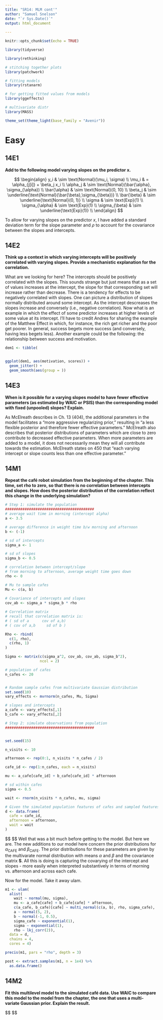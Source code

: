 ```yaml
---
title: "SR14: MLM cont'"
author: "Samuel Snelson"
date: "`r Sys.Date()`"
output: html_document
  
---
```


```r
knitr::opts_chunk$set(echo = TRUE)

library(tidyverse)

library(rethinking)

# stitching together plots
library(patchwork)

# fitting models
library(rstanarm)

# for getting fitted values from models
library(ggeffects)

# multivariate distr
library(MASS)

theme_set(theme_light(base_family = "Avenir"))

```


# Easy 

## 14E1

**Add to the following model varying slopes on the predictor x.**

$$
\begin{align}
y_i & \sim \text{Normal}(\mu_i, \sigma) \\ 
\mu_i & = \alpha_{j[i]} +  \beta_j x_i \\ 
\alpha_j & \sim \text{Normal}(\bar{\alpha}, \sigma_{\alpha}) \\ 
\bar{\alpha} & \sim \text{Normal}(0, 10) \\ 
\beta_j & \sim \underline{\text{Normal}(\bar{\beta},\sigma_{\beta})} \\ 
\bar{\beta} & \sim \underline{\text{Normal}(0, 1)} \\
\sigma & \sim \text{Exp}(1) \\ 
\sigma_{\alpha} & \sim \text{Exp}(1) \\
\sigma_{\beta} & \sim \underline{\text{Exp}(1)} \\ 
\end{align}
$$

To allow for varying slopes on the predictor $x$, I have added a standard deviation term for the slope parameter and $\rho$ to account for the covariance between the slopes and intercepts. 


## 14E2

**Think up a context in which varying intercepts will be positively correlated with varying slopes. Provide a mechanistic explanation for the correlation.**


What are we looking for here? The intercepts should be positively correlated with the slopes. This sounds strange but just means that as a set of values increases at the intercept, the slope for that corresponding set will increase rather than decrease. There is a tendency for effects to be negatively correlated with slopes. One can picture a distribution of slopes normally distributed around some intercept. As the intercept descreases the slopes increase and conversely (i.e., negative correlation). 
Now what is an example in which the effect of some predictor increases at higher levels of some value at its intercept. I'll have to credit Andres for sharing the example of the Matthew Effect in which, for instance, the rich get richer and the poor get poorer. In general, success begets more success (and conversely, having less begets less). Another example could be the following: the relationship between success and motivation.

```r
dem1 <- tibble( 
  

ggplot(dem1, aes(motivation, scores)) + 
  geom_jitter() + 
  geom_smooth(aes(group = ))

```



## 14E3

**When is it possible for a varying slopes model to have fewer effective parameters (as estimated by WAIC or PSIS) than the corresponding model with fixed (unpooled) slopes? Explain.**

As McElreath describes in Ch. 13 (404), the additional parameters in the model facilitates a "more aggressive regularizing prior," resulting in "a less flexible posterior and therefore fewer effective parameters." McElreath also describes that posterior distributions of parameters which are close to zero contribute to decreased effective parameters. When more parameters are added to a model, it does not necessarily mean they will all contribute towards the estimation. McElreath states on 450 that "each varying intercept or slope counts less than one effective parameter." 

## 14M1

**Repeat the café robot simulation from the beginning of the chapter. This time, set rho to zero, so that there is no correlation between intercepts and slopes. How does the posterior distribution of the correlation reflect this change in the underlying simulation?**

```r
# Step 1: simulate the population
#########################################
# average wait time in morning (intercept alpha) 
a <- 3.5

# average difference in weight time b/w morning and afternoon 
b <- (-1) 

# sd of intercepts
sigma_a <- 1 

# sd of slopes
sigma_b <- 0.5 

# correlation between intercept/slope 
# from morning to afternoon, average weight time goes down
rho <- 0

# Mu to sample cafes
Mu <- c(a, b)
  
# Covariance of intercepts and slopes
cov_ab <- sigma_a * sigma_b * rho

# Correlation matrix 
# recall that correlation matrix is: 
# ( sd of a      cov of a,b)
# ( cov of a,b     sd of b )

Rho <- rbind(
  c(1, rho),
  c(rho, 1)
)

Sigma <- matrix(c(sigma_a^2, cov_ab, cov_ab, sigma_b^2), 
                ncol = 2)

# population of cafes
n_cafes <- 20


# Random sample cafes from multivariate Gaussian distribution
set.seed(10)
vary_effects <- mvrnorm(n_cafes, Mu, Sigma)

# slopes and intercepts
a_cafe <- vary_effects[,1]
b_cafe <- vary_effects[,2]

```

```r

# Step 2: simulate observations from population
#########################################


set.seed(15)

n_visits <- 10

afternoon <- rep(0:1, n_visits * n_cafes / 2)

cafe_id <- rep(1:n_cafes, each = n_visits)

mu <- a_cafe[cafe_id] + b_cafe[cafe_id] * afternoon

# sd within cafes
sigma <- 0.5

wait <- rnorm(n_visits * n_cafes, mu, sigma)

# Given the simulated population features of cafes and sampled features of observed cafes, we have some simulated data
d <- data.frame(
  cafe = cafe_id, 
  afternoon = afternoon, 
  wait = wait
)


```


$$
\begin{align}
W_i & \sim \text{Normal}(\mu_i, \sigma) \\ 
\mu_i & = \alpha_{\text{CAFE[i]}} + \beta_{\text{CAFE[i]}} A_i \\

\begin{bmatrix}
\alpha_{\text{CAFE}} \\ 
\beta_{\text{CAFE}}
\end{bmatrix} 

& \sim \text{MVNormal} \left( 

\begin{bmatrix}
\alpha \\ 
\beta
\end{bmatrix}, S

\right)

\\ 

S & = 

\begin{pmatrix}
\sigma_{\alpha} & 0 \\ 
0 & \alpha_{\beta}
\end{pmatrix}

R 

\begin{pmatrix}
\sigma_{\alpha} & 0 \\ 
0 & \alpha_{\beta}
\end{pmatrix}

\\ 



\alpha_{\text{CAFE}} & \sim \text{Normal}(5, 2 ) \\ 
\beta_{\text{CAFE}} & \sim \text{Normal}(-1, 0.2) \\ 
\sigma, \sigma_{\alpha}, \sigma_{\beta} & \sim \text{Exp}(1) \\
R & \sim \text{LKJcorr}(2)
\end{align}
$$
Well that was a bit much before getting to the model. But here we are.
The new additions to our model here concern the prior distributions for $\alpha_{\text{CAFE}}$ and $\beta_{\text{CAFE}}$. The prior distributions for these parameters are given by the multivarate normal distribution with means $\alpha$ and $\beta$ and the covariance matrix **S**. All this is doing is capturing the covarying of the intercept and slopes - more easily when interpreted substantively in terms of morning vs. afternoon and across each cafe. 

Now for the model. Take it away ulam. 

```r
m1 <- ulam(
  alist(
    wait ~ normal(mu, sigma), 
    mu <- a_cafe[cafe] + b_cafe[cafe] * afternoon, 
    c(a_cafe, b_cafe)[cafe] ~ multi_normal(c(a, b), rho, sigma_cafe), 
    a ~ normal(5, 2), 
    b ~ normal(-1, 0.5), 
    sigma_cafe ~ exponential(1), 
    sigma ~ exponential(1), 
    rho ~ lkj_corr(2)), 
  data = d, 
  chains = 4, 
  cores = 4)

precis(m1, pars = "rho", depth = 3)

```


```r
post <- extract.samples(m1, n = 1e4) %>% 
  as.data.frame()


```



## 14M2

**Fit this multilevel model to the simulated café data. Use WAIC to compare this model to the model from the chapter, the one that uses a multi-variate Gaussian prior. Explain the result.** 

$$
\begin{align}
W_i & \sim \text{Normal}(\mu_i, \sigma) \\ 
\mu_i & = \alpha_{\text{CAFE[i]}} + \beta_{\text{CAFE[i]}} A_i \\

\alpha_{\text{CAFE}} & \sim \text{Normal}(\bar{\alpha}, \sigma_{\alpha} ) \\ 
\beta_{\text{CAFE}} & \sim \text{Normal}(\bar{\beta}, \sigma_{\beta}) \\ \bar{\alpha} & \sim \text{Normal}(0, 10) \\ 
\beta & \sim \text{Normal}(0, 10) \\ 
\sigma, \sigma_{\alpha}, \sigma_{\beta} & \sim \text{Exp}(1)
\end{align}
$$






